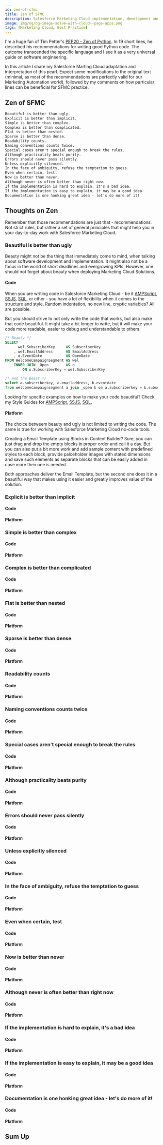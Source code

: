 ```yaml
---
id: zen-of-sfmc
title: Zen of SFMC
description: Salesforce Marketing Cloud implementation, development and operations Best Practices.
image: img/og/og-image-solve-with-cloud--page-apps.png
tags: [Marketing Cloud, Best Practice]
---
```



<LeadText content="Salesforce Marketing Cloud implementation, development and operations Best Practices." />

I'm a huge fan of Tim Petter's [PEP20 - Zen of Python](https://www.python.org/dev/peps/pep-0020/). In 19 short lines, he described his recommendations for writing good Python code. The outcome transcended the specific language and I see it as a very universal guide on software engineering.

In this article I share my Salesforce Marting Cloud adaptation and interpretation of this pearl. Expect some modifications to the original text (minimal, as most of the recommendations are perfectly valid for our Marketing Automation world), followed by my comments on how particular lines can be beneficial for SFMC practice.

## Zen of SFMC

```txt
Beautiful is better than ugly.
Explicit is better than implicit.
Simple is better than complex.
Complex is better than complicated.
Flat is better than nested.
Sparse is better than dense.
Readability counts.
Naming conventions counts twice.
Special cases aren't special enough to break the rules.
Although practicality beats purity.
Errors should never pass silently.
Unless explicitly silenced.
In the face of ambiguity, refuse the temptation to guess.
Even when certain, test.
Now is better than never.
Although never is often better than right now.
If the implementation is hard to explain, it's a bad idea.
If the implementation is easy to explain, it may be a good idea.
Documentation is one honking great idea - let's do more of it!
```

## Thoughts on Zen

Remember that those recommendations are just that - recommendations. Not strict rules, but rather a set of general principles that might help you in your day-to-day work with Salesforce Marketing Cloud.

### Beautiful is better than ugly

Beauty might not be the thing that immediately come to mind, when talking about software development and implementation. It might also not be a focus in the world of short deadlines and evergrowing KPIs. However, one should not forget about beauty when deploying Marketing Cloud Solutions.

#### Code

When you are writing code in Salesforce Marketing Cloud - be it [AMPScript](../#ampscript), [SSJS](../#ssjs), [SQL](../#sql), or other - you have a lot of flexibility when it comes to the structure and style. Random indentation, no new line, cryptic variables? All are possible.

But you should strive to not only write the code that works, but also make that code beautiful. It might take a bit longer to write, but it will make your code more readable, easier to debug and understandable to others.

```sql title="Both queries work - which one would you rather read?"
/* Beauty */
SELECT
      wel.SubscriberKey     AS SubscriberKey
    , wel.EmailAddress      AS EmailAddress
    , o.EventDate           AS OpenDate
FROM WelcomeCampaignSegment AS wel
    INNER JOIN _Open        AS o
        ON o.SubscriberKey = wel.SubscriberKey

/* and the Beast */
select a.subscriberkey, a.emailaddress, b.eventdate
from welcomecampaignsegment a join _open b on a.subscriberkey = b.subscriberkey

```

Looking for specific examples on how to make your code beautiful? Check my Style Guides for [AMPScript](../ampscript/ampscript-style-guide/), [SSJS](../ssjs/ssjs-style-guide/), [SQL](../sql/sfmc-sql-style-guide/),

#### Platform

The choice betweem beauty and ugly is not limited to writing the code. The same is true for working with Salesforce Marketing Cloud no-code tools.

Creating a Email Template using Blocks in Content Builder? Sure, you can just drag and drop the empty blocks in proper order and call it a day. But you can also put a bit more work and add sample content with predefined styles to each block, provide palceholder images with stated dimensions and save such elements as separate blocks that can be easily added in case more then one is needed.

Both approaches deliver the Email Template, but the second one does it in a beautiful way that makes using it easier and greatly improves value of the solution.

### Explicit is better than implicit



#### Code

#### Platform

### Simple is better than complex

#### Code

#### Platform

### Complex is better than complicated

#### Code

#### Platform

### Flat is better than nested

#### Code

#### Platform

### Sparse is better than dense

#### Code

#### Platform

### Readability counts

#### Code

#### Platform

### Naming conventions counts twice

#### Code

#### Platform

### Special cases aren't special enough to break the rules

#### Code

#### Platform

### Although practicality beats purity

#### Code

#### Platform

### Errors should never pass silently

#### Code

#### Platform

### Unless explicitly silenced

#### Code

#### Platform

### In the face of ambiguity, refuse the temptation to guess

#### Code

#### Platform

### Even when certain, test

#### Code

#### Platform

### Now is better than never

#### Code

#### Platform

### Although never is often better than right now

#### Code

#### Platform

### If the implementation is hard to explain, it's a bad idea

#### Code

#### Platform

### If the implementation is easy to explain, it may be a good idea

#### Code

#### Platform

### Documentation is one honking great idea - let's do more of it!

#### Code

#### Platform

## Sum Up